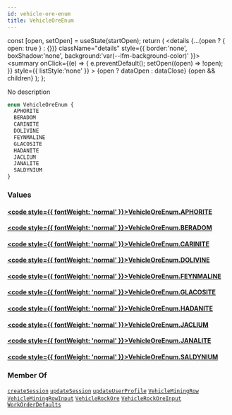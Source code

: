```yaml
---
id: vehicle-ore-enum
title: VehicleOreEnum
---
```









  const [open, setOpen] = useState(startOpen);
  return (
    <details {...(open ? { open: true } : {})} className="details" style={{ border:'none', boxShadow:'none', background:'var(--ifm-background-color)' }}>
      <summary
        onClick={(e) => {
          e.preventDefault();
          setOpen((open) => !open);
        }}
        style={{ listStyle:'none' }}
      >
      {open ? dataOpen : dataClose}
      </summary>
      {open && children}
    </details>
  );
};








No description


```graphql
enum VehicleOreEnum {
  APHORITE
  BERADOM
  CARINITE
  DOLIVINE
  FEYNMALINE
  GLACOSITE
  HADANITE
  JACLIUM
  JANALITE
  SALDYNIUM
}
```




### Values

#### [<code style={{ fontWeight: 'normal' }}>VehicleOreEnum.<b>APHORITE</b></code>](#)  



#### [<code style={{ fontWeight: 'normal' }}>VehicleOreEnum.<b>BERADOM</b></code>](#)  



#### [<code style={{ fontWeight: 'normal' }}>VehicleOreEnum.<b>CARINITE</b></code>](#)  



#### [<code style={{ fontWeight: 'normal' }}>VehicleOreEnum.<b>DOLIVINE</b></code>](#)  



#### [<code style={{ fontWeight: 'normal' }}>VehicleOreEnum.<b>FEYNMALINE</b></code>](#)  



#### [<code style={{ fontWeight: 'normal' }}>VehicleOreEnum.<b>GLACOSITE</b></code>](#)  



#### [<code style={{ fontWeight: 'normal' }}>VehicleOreEnum.<b>HADANITE</b></code>](#)  



#### [<code style={{ fontWeight: 'normal' }}>VehicleOreEnum.<b>JACLIUM</b></code>](#)  



#### [<code style={{ fontWeight: 'normal' }}>VehicleOreEnum.<b>JANALITE</b></code>](#)  



#### [<code style={{ fontWeight: 'normal' }}>VehicleOreEnum.<b>SALDYNIUM</b></code>](#)  







### Member Of

[`createSession`](/api/operations/mutations/create-session)  <Badge class="badge badge--secondary badge--relation" text="mutation"/><Bullet />[`updateSession`](/api/operations/mutations/update-session)  <Badge class="badge badge--secondary badge--relation" text="mutation"/><Bullet />[`updateUserProfile`](/api/operations/mutations/update-user-profile)  <Badge class="badge badge--secondary badge--relation" text="mutation"/><Bullet />[`VehicleMiningRow`](/api/types/objects/vehicle-mining-row)  <Badge class="badge badge--secondary badge--relation" text="object"/><Bullet />[`VehicleMiningRowInput`](/api/types/inputs/vehicle-mining-row-input)  <Badge class="badge badge--secondary badge--relation" text="input"/><Bullet />[`VehicleRockOre`](/api/types/objects/vehicle-rock-ore)  <Badge class="badge badge--secondary badge--relation" text="object"/><Bullet />[`VehicleRockOreInput`](/api/types/inputs/vehicle-rock-ore-input)  <Badge class="badge badge--secondary badge--relation" text="input"/><Bullet />[`WorkOrderDefaults`](/api/types/objects/work-order-defaults)  <Badge class="badge badge--secondary badge--relation" text="object"/>